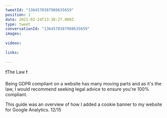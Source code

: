 ```yaml
---
tweetId: "1364570387988635659"
position: 1
date: 2021-02-24T13:38:27.000Z
type: tweet
conversationId: "1364570387988635659"
images:
  
videos:
  
links:
  
---
```

❗The Law ❗

Being GDPR compliant on a website has many moving parts and as it's the law, I would recommend seeking legal advice to ensure you're 100% compliant. 

This guide was an overview of how I added a cookie banner to my website for Google Analytics. 12/15
